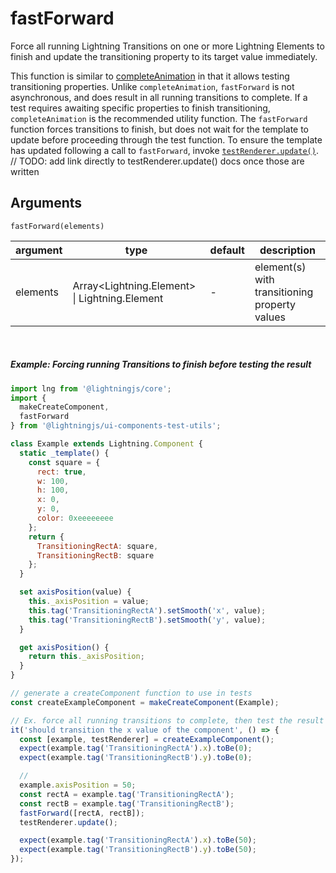 <!--
  Copyright 2023 Comcast Cable Communications Management, LLC

  Licensed under the Apache License, Version 2.0 (the "License");
  you may not use this file except in compliance with the License.
  You may obtain a copy of the License at

  http://www.apache.org/licenses/LICENSE-2.0

  Unless required by applicable law or agreed to in writing, software
  distributed under the License is distributed on an "AS IS" BASIS,
  WITHOUT WARRANTIES OR CONDITIONS OF ANY KIND, either express or implied.
  See the License for the specific language governing permissions and
  limitations under the License.

  SPDX-License-Identifier: Apache-2.0
-->


<Meta title="Unit Testing / Test Utils / fastForward" />

# fastForward

Force all running Lightning Transitions on one or more Lightning Elements to finish and update the transitioning property to its target value immediately.

This function is similar to [completeAnimation](/story/unit-testing-test-utils-completeanimation--page) in that it allows testing transitioning properties. Unlike `completeAnimation`, `fastForward` is not asynchronous, and does result in all running transitions to complete. If a test requires awaiting specific properties to finish transitioning, `completeAnimation` is the recommended utility function. The `fastForward` function forces transitions to finish, but does not wait for the template to update before proceeding through the test function. To ensure the template has updated following a call to `fastForward`, invoke [`testRenderer.update()`](/story/unit-testing-test-renderer-overview--page).
// TODO: add link directly to testRenderer.update() docs once those are written

## Arguments

`fastForward(elements)`

| argument | type                                           | default | description                                   |
| -------- | ---------------------------------------------- | ------- | --------------------------------------------- |
| elements | Array<Lightning.Element\> \| Lightning.Element | -       | element(s) with transitioning property values |

<br />

##### Example: Forcing running Transitions to finish before testing the result

```js
import lng from '@lightningjs/core';
import {
  makeCreateComponent,
  fastForward
} from '@lightningjs/ui-components-test-utils';

class Example extends Lightning.Component {
  static _template() {
    const square = {
      rect: true,
      w: 100,
      h: 100,
      x: 0,
      y: 0,
      color: 0xeeeeeeee
    };
    return {
      TransitioningRectA: square,
      TransitioningRectB: square
    };
  }

  set axisPosition(value) {
    this._axisPosition = value;
    this.tag('TransitioningRectA').setSmooth('x', value);
    this.tag('TransitioningRectB').setSmooth('y', value);
  }

  get axisPosition() {
    return this._axisPosition;
  }
}

// generate a createComponent function to use in tests
const createExampleComponent = makeCreateComponent(Example);

// Ex. force all running transitions to complete, then test the result
it('should transition the x value of the component', () => {
  const [example, testRenderer] = createExampleComponent();
  expect(example.tag('TransitioningRectA').x).toBe(0);
  expect(example.tag('TransitioningRectB').y).toBe(0);

  //
  example.axisPosition = 50;
  const rectA = example.tag('TransitioningRectA');
  const rectB = example.tag('TransitioningRectB');
  fastForward([rectA, rectB]);
  testRenderer.update();

  expect(example.tag('TransitioningRectA').x).toBe(50);
  expect(example.tag('TransitioningRectB').y).toBe(50);
});
```
